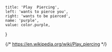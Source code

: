 
	title: 'Play  Piercing',
	left: 'wants to pierce you',
	right: 'wants to be pierced',
	name: 'purple',
	value: color.purple,
}

{/* https://en.wikipedia.org/wiki/Play_piercing */}
